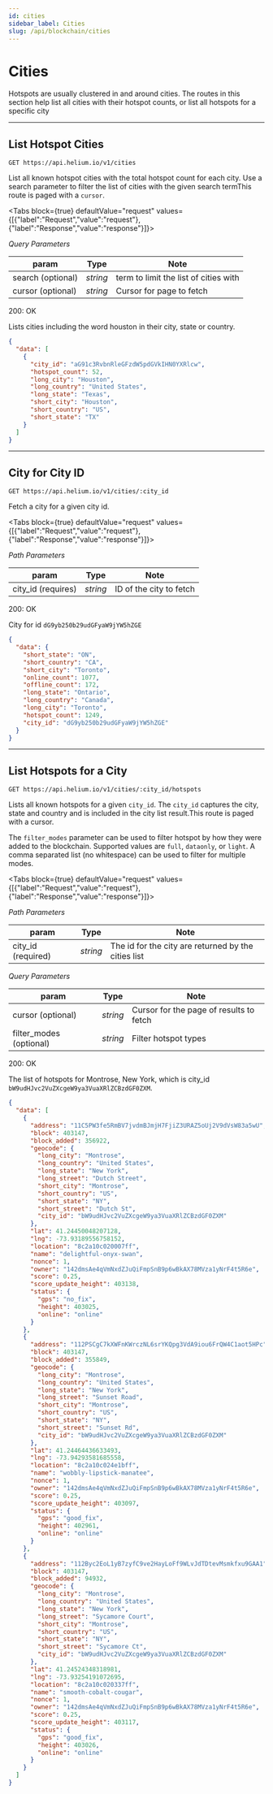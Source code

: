 ```yaml
---
id: cities
sidebar_label: Cities
slug: /api/blockchain/cities
---
```



# Cities

Hotspots are usually clustered in and around cities. The routes in this section help list all cities
with their hotspot counts, or list all hotspots for a specific city

---

## List Hotspot Cities

```
GET https://api.helium.io/v1/cities
```

List all known hotspot cities with the total hotspot count for each city. Use a search parameter to
filter the list of cities with the given search termThis route is paged with a `cursor`.

<Tabs
  block={true}
  defaultValue="request"
  values={[{"label":"Request","value":"request"},{"label":"Response","value":"response"}]}>
<TabItem value="request">

_Query Parameters_

| param             | Type     | Note                                  |
| ----------------- | -------- | ------------------------------------- |
| search (optional) | _string_ | term to limit the list of cities with |
| cursor (optional) | _string_ | Cursor for page to fetch              |

</TabItem>
<TabItem value="response">

200: OK

Lists cities including the word houston in their city, state or country.

```json
{
  "data": [
    {
      "city_id": "aG91c3RvbnRleGFzdW5pdGVkIHN0YXRlcw",
      "hotspot_count": 52,
      "long_city": "Houston",
      "long_country": "United States",
      "long_state": "Texas",
      "short_city": "Houston",
      "short_country": "US",
      "short_state": "TX"
    }
  ]
}
```

</TabItem>
</Tabs>

---

## City for City ID

```
GET https://api.helium.io/v1/cities/:city_id
```

Fetch a city for a given city id.

<Tabs
  block={true}
  defaultValue="request"
  values={[{"label":"Request","value":"request"},{"label":"Response","value":"response"}]}>
<TabItem value="request">

_Path Parameters_

| param              | Type     | Note                    |
| ------------------ | -------- | ----------------------- |
| city_id (requires) | _string_ | ID of the city to fetch |

</TabItem>
<TabItem value="response">

200: OK

City for id `dG9yb250b29udGFyaW9jYW5hZGE`

```json
{
  "data": {
    "short_state": "ON",
    "short_country": "CA",
    "short_city": "Toronto",
    "online_count": 1077,
    "offline_count": 172,
    "long_state": "Ontario",
    "long_country": "Canada",
    "long_city": "Toronto",
    "hotspot_count": 1249,
    "city_id": "dG9yb250b29udGFyaW9jYW5hZGE"
  }
}
```

</TabItem>
</Tabs>

---

## List Hotspots for a City

```
GET https://api.helium.io/v1/cities/:city_id/hotspots
```

Lists all known hotspots for a given `city_id`. The `city_id` captures the city, state and country
and is included in the city list result.This route is paged with a cursor.

The `filter_modes` parameter can be used to filter hotspot by how they were added to the blockchain.
Supported values are `full`, `dataonly`, or `light`. A comma separated list (no whitespace) can be
used to filter for multiple modes.

<Tabs
  block={true}
  defaultValue="request"
  values={[{"label":"Request","value":"request"},{"label":"Response","value":"response"}]}>
<TabItem value="request">

_Path Parameters_

| param              | Type     | Note                                                |
| ------------------ | -------- | --------------------------------------------------- |
| city_id (required) | _string_ | The id for the city are returned by the cities list |

_Query Parameters_

| param                   | Type     | Note                                    |
| ----------------------- | -------- | --------------------------------------- |
| cursor (optional)       | _string_ | Cursor for the page of results to fetch |
| filter_modes (optional) | _string_ | Filter hotspot types                    |

</TabItem>
<TabItem value="response">

200: OK

The list of hotspots for Montrose, New York, which is city_id
`bW9udHJvc2VuZXcgeW9ya3VuaXRlZCBzdGF0ZXM`.

```json
{
  "data": [
    {
      "address": "11C5PW3fe5RmBV7jvdmBJmjH7FjiZ3URAZ5oUj2V9dVsW83a5wU",
      "block": 403147,
      "block_added": 356922,
      "geocode": {
        "long_city": "Montrose",
        "long_country": "United States",
        "long_state": "New York",
        "long_street": "Dutch Street",
        "short_city": "Montrose",
        "short_country": "US",
        "short_state": "NY",
        "short_street": "Dutch St",
        "city_id": "bW9udHJvc2VuZXcgeW9ya3VuaXRlZCBzdGF0ZXM"
      },
      "lat": 41.24450048207128,
      "lng": -73.93189556758152,
      "location": "8c2a10c020007ff",
      "name": "delightful-onyx-swan",
      "nonce": 1,
      "owner": "142dmsAe4qVmNxdZJuQiFmpSnB9p6wBkAX78MVza1yNrF4t5R6e",
      "score": 0.25,
      "score_update_height": 403138,
      "status": {
        "gps": "no_fix",
        "height": 403025,
        "online": "online"
      }
    },
    {
      "address": "112PSCgC7kXWFnKWrczNL6srYKQpg3VdA9iou6FrQW4C1aot5HPc",
      "block": 403147,
      "block_added": 355849,
      "geocode": {
        "long_city": "Montrose",
        "long_country": "United States",
        "long_state": "New York",
        "long_street": "Sunset Road",
        "short_city": "Montrose",
        "short_country": "US",
        "short_state": "NY",
        "short_street": "Sunset Rd",
        "city_id": "bW9udHJvc2VuZXcgeW9ya3VuaXRlZCBzdGF0ZXM"
      },
      "lat": 41.24464436633493,
      "lng": -73.94293581685558,
      "location": "8c2a10c024e1bff",
      "name": "wobbly-lipstick-manatee",
      "nonce": 1,
      "owner": "142dmsAe4qVmNxdZJuQiFmpSnB9p6wBkAX78MVza1yNrF4t5R6e",
      "score": 0.25,
      "score_update_height": 403097,
      "status": {
        "gps": "good_fix",
        "height": 402961,
        "online": "online"
      }
    },
    {
      "address": "112Byc2EoL1yB7zyfC9ve2HayLoFf9WLvJdTDtevMsmkfxu9GAA1",
      "block": 403147,
      "block_added": 94932,
      "geocode": {
        "long_city": "Montrose",
        "long_country": "United States",
        "long_state": "New York",
        "long_street": "Sycamore Court",
        "short_city": "Montrose",
        "short_country": "US",
        "short_state": "NY",
        "short_street": "Sycamore Ct",
        "city_id": "bW9udHJvc2VuZXcgeW9ya3VuaXRlZCBzdGF0ZXM"
      },
      "lat": 41.24524348318981,
      "lng": -73.93254191072695,
      "location": "8c2a10c020337ff",
      "name": "smooth-cobalt-cougar",
      "nonce": 1,
      "owner": "142dmsAe4qVmNxdZJuQiFmpSnB9p6wBkAX78MVza1yNrF4t5R6e",
      "score": 0.25,
      "score_update_height": 403117,
      "status": {
        "gps": "good_fix",
        "height": 403026,
        "online": "online"
      }
    }
  ]
}
```

</TabItem>
</Tabs>
